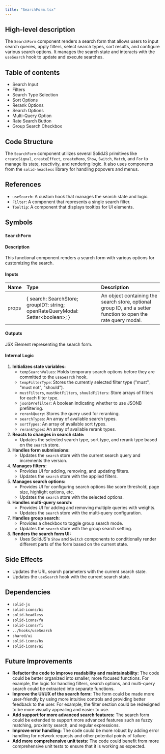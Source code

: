 ```yaml
---
title: "SearchForm.tsx"
---
```


## High-level description
The `SearchForm` component renders a search form that allows users to input search queries, apply filters, select search types, sort results, and configure various search options. It manages the search state and interacts with the `useSearch` hook to update and execute searches.

## Table of contents
- Search Input
- Filters
- Search Type Selection
- Sort Options
- Rerank Options
- Search Options
- Multi-Query Option
- Rate Search Button
- Group Search Checkbox

## Code Structure
The `SearchForm` component utilizes several SolidJS primitives like `createSignal`, `createEffect`, `createMemo`, `Show`, `Switch`, `Match`, and `For` to manage its state, reactivity, and rendering logic. It also uses components from the `solid-headless` library for handling popovers and menus.

## References
- `useSearch`: A custom hook that manages the search state and logic.
- `Filter`: A component that represents a single search filter.
- `Tooltip`: A component that displays tooltips for UI elements.

## Symbols

### `SearchForm`
#### Description
This functional component renders a search form with various options for customizing the search.

#### Inputs
| Name | Type | Description |
|:-----|:-----|:------------|
| props | { search: SearchStore; groupID?: string; openRateQueryModal: Setter&lt;boolean&gt;; } | An object containing the search store, optional group ID, and a setter function to open the rate query modal. |

#### Outputs
JSX Element representing the search form.

#### Internal Logic
1. **Initializes state variables:**
    - `tempSearchValues`: Holds temporary search options before they are committed to the `useSearch` hook.
    - `tempFilterType`: Stores the currently selected filter type ("must", "must not", "should").
    - `mustFilters`, `mustNotFilters`, `shouldFilters`: Store arrays of filters for each filter type.
    - `jsonbPrefilter`: A boolean indicating whether to use JSONB prefiltering.
    - `rerankQuery`: Stores the query used for reranking.
    - `searchTypes`: An array of available search types.
    - `sortTypes`: An array of available sort types.
    - `rerankTypes`: An array of available rerank types.
2. **Reacts to changes in search state:**
    - Updates the selected search type, sort type, and rerank type based on the `search` store.
3. **Handles form submissions:**
    - Updates the `search` store with the current search query and increments the version.
4. **Manages filters:**
    - Provides UI for adding, removing, and updating filters.
    - Updates the `search` store with the applied filters.
5. **Manages search options:**
    - Provides UI for configuring search options like score threshold, page size, highlight options, etc.
    - Updates the `search` store with the selected options.
6. **Handles multi-query search:**
    - Provides UI for adding and removing multiple queries with weights.
    - Updates the `search` store with the multi-query configuration.
7. **Handles group search:**
    - Provides a checkbox to toggle group search mode.
    - Updates the `search` store with the group search setting.
8. **Renders the search form UI:**
    - Uses SolidJS's `Show` and `Switch` components to conditionally render different parts of the form based on the current state.

## Side Effects
- Updates the URL search parameters with the current search state.
- Updates the `useSearch` hook with the current search state.

## Dependencies
- `solid-js`
- `solid-icons/bi`
- `solid-headless`
- `solid-icons/fa`
- `solid-icons/fi`
- `../hooks/useSearch`
- `shared/ui`
- `solid-icons/bs`
- `solid-icons/ai`

## Future Improvements
- **Refactor the code to improve readability and maintainability:** The code could be better organized into smaller, more focused functions. For example, the logic for handling filters, search options, and multi-query search could be extracted into separate functions.
- **Improve the UI/UX of the search form:** The form could be made more user-friendly by using more intuitive controls and providing better feedback to the user. For example, the filter section could be redesigned to be more visually appealing and easier to use.
- **Add support for more advanced search features:** The search form could be extended to support more advanced features such as fuzzy matching, proximity search, and regular expressions.
- **Improve error handling:** The code could be more robust by adding error handling for network requests and other potential points of failure.
- **Add more comprehensive unit tests:** The code could benefit from more comprehensive unit tests to ensure that it is working as expected.
